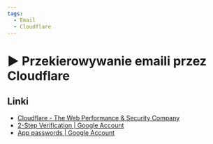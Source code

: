 ```yaml
---
tags:
  - Email
  - Cloudflare
---
```



# ▶️ Przekierowywanie emaili przez Cloudflare

<YouTubePlayer videoId="zc7Er2s0hwM" />

## Linki

- [Cloudflare - The Web Performance & Security Company](https://www.cloudflare.com/)
- [2-Step Verification | Google Account](https://myaccount.google.com/signinoptions/two-step-verification)
- [App passwords | Google Account](https://myaccount.google.com/apppasswords)
